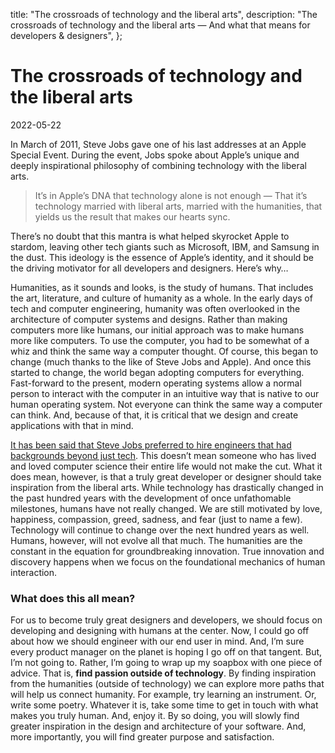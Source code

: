   title: "The crossroads of technology and the liberal arts",
  description:
    "The crossroads of technology and the liberal arts — And what that means for developers & designers",
};

<BackButton />

# The crossroads of technology and the liberal arts

<Date>2022-05-22</Date>

In March of 2011, Steve Jobs gave one of his last addresses at an Apple Special Event. During the event, Jobs spoke about Apple’s unique and deeply inspirational philosophy of combining technology with the liberal arts.

> It’s in Apple’s DNA that technology alone is not enough — That it’s technology married with liberal arts, married with the humanities, that yields us the result that makes our hearts sync.

There’s no doubt that this mantra is what helped skyrocket Apple to stardom, leaving other tech giants such as Microsoft, IBM, and Samsung in the dust. This ideology is the essence of Apple’s identity, and it should be the driving motivator for all developers and designers. Here’s why…

Humanities, as it sounds and looks, is the study of humans. That includes the art, literature, and culture of humanity as a whole. In the early days of tech and computer engineering, humanity was often overlooked in the architecture of computer systems and designs. Rather than making computers more like humans, our initial approach was to make humans more like computers. To use the computer, you had to be somewhat of a whiz and think the same way a computer thought. Of course, this began to change (much thanks to the like of Steve Jobs and Apple). And once this started to change, the world began adopting computers for everything. Fast-forward to the present, modern operating systems allow a normal person to interact with the computer in an intuitive way that is native to our human operating system. Not everyone can think the same way a computer can think. And, because of that, it is critical that we design and create applications with that in mind.

[It has been said that Steve Jobs preferred to hire engineers that had backgrounds beyond just tech](https://www.youtube.com/watch?v=ecKgqJRvZ5M). This doesn’t mean someone who has lived and loved computer science their entire life would not make the cut. What it does mean, however, is that a truly great developer or designer should take inspiration from the liberal arts. While technology has drastically changed in the past hundred years with the development of once unfathomable milestones, humans have not really changed. We are still motivated by love, happiness, compassion, greed, sadness, and fear (just to name a few). Technology will continue to change over the next hundred years as well. Humans, however, will not evolve all that much. The humanities are the constant in the equation for groundbreaking innovation. True innovation and discovery happens when we focus on the foundational mechanics of human interaction.

### What does this all mean?

For us to become truly great designers and developers, we should focus on developing and designing with humans at the center. Now, I could go off about how we should engineer with our end user in mind. And, I’m sure every product manager on the planet is hoping I go off on that tangent. But, I’m not going to. Rather, I’m going to wrap up my soapbox with one piece of advice. That is, **find passion outside of technology**. By finding inspiration from the humanities (outside of technology) we can explore more paths that will help us connect humanity. For example, try learning an instrument. Or, write some poetry. Whatever it is, take some time to get in touch with what makes you truly human. And, enjoy it. By so doing, you will slowly find greater inspiration in the design and architecture of your software. And, more importantly, you will find greater purpose and satisfaction.
